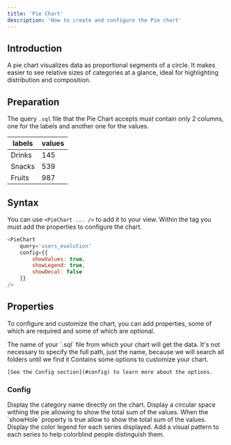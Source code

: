```yaml
---
title: 'Pie Chart'
description: 'How to create and configure the Pie chart'
---
```


## Introduction
A pie chart visualizes data as proportional segments of a circle. It makes easier to see relative sizes of categories at a glance, ideal for highlighting distribution and composition.

## Preparation
The query `.sql` file that the Pie Chart accepts must contain only 2 columns, one for the labels and another one for the values.


| labels    | values   |
| --------- | -------- |
| Drinks    | 145      |
| Snacks    | 539      |
| Fruits    | 987      |


## Syntax
You can use `<PieChart ... />` to add it to your view. Within the tag you must add the properties to configure the chart.

``` js
<PieChart
	query='users_evolution'
    config={{ 
        showValues: true,
        showLegend: true,
        showDecal: false
    }}
/>
```

## Properties
To configure and customize the chart, you can add properties, some of which are required and some of which are optional.

<ParamField path="query" type="string" required>
    The name of your `.sql` file from which your chart will get the data. It's not necessary to specify the full path, just the name, because we will search all folders until we find it
</ParamField>

<ParamField path="config" type="array">
    Contains some options to customize your chart.
    
    [See the Config section](#config) to learn more about the options.
</ParamField>

### Config

<ParamField path="showLabels" type="boolean">
    Display the category name directly on the chart.
</ParamField>

<ParamField path="showHole" type="boolean">
    Display a circular space withing the pie allowing to show the total sum of the values.
</ParamField>

<ParamField path="showTotalValue" type="boolean">
    When the `showHole` property is true allow to show the total sum of the values.
</ParamField>

<ParamField path="showLegend" type="boolean">
    Display the color legend for each series displayed.
</ParamField>

<ParamField path="showDecal" type="boolean">
    Add a visual pattern to each series to help colorblind people distinguish them.
</ParamField>